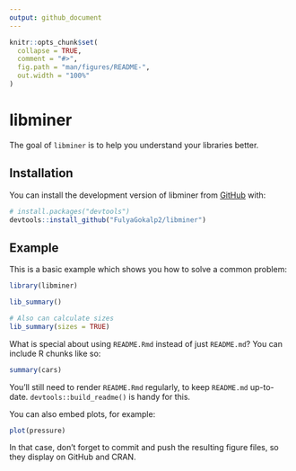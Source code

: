 ```yaml
---
output: github_document
---
```


<!-- README.md is generated from README.Rmd. Please edit that file -->

```r
knitr::opts_chunk$set(
  collapse = TRUE,
  comment = "#>",
  fig.path = "man/figures/README-",
  out.width = "100%"
)
```

# libminer

<!-- badges: start -->
<!-- badges: end -->

The goal of `libminer` is to help you understand your libraries better.

## Installation

You can install the development version of libminer from [GitHub](https://github.com/) with:

``` r
# install.packages("devtools")
devtools::install_github("FulyaGokalp2/libminer")
```

## Example

This is a basic example which shows you how to solve a common problem:

```r
library(libminer)

lib_summary()

# Also can calculate sizes 
lib_summary(sizes = TRUE)
```

What is special about using `README.Rmd` instead of just `README.md`? You can include R chunks like so:

```r
summary(cars)
```

You'll still need to render `README.Rmd` regularly, to keep `README.md` up-to-date. `devtools::build_readme()` is handy for this.

You can also embed plots, for example:

```r
plot(pressure)
```

In that case, don't forget to commit and push the resulting figure files, so they display on GitHub and CRAN.
